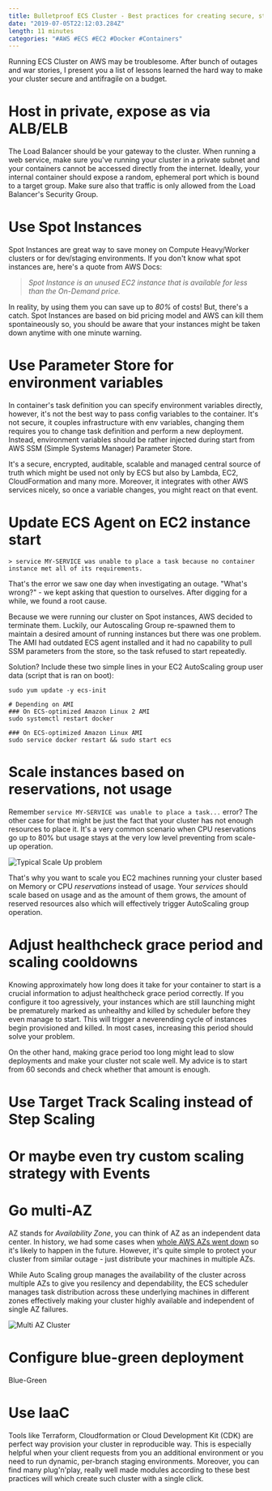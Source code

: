 ```yaml
---
title: Bulletproof ECS Cluster - Best practices for creating secure, stable and cost-effective clusters on AWS
date: "2019-07-05T22:12:03.284Z"
length: 11 minutes
categories: "#AWS #ECS #EC2 #Docker #Containers"
---
```


Running ECS Cluster on AWS may be troublesome. After bunch of outages and war stories, I present you a list of lessons learned the hard way to make your cluster secure and antifragile on a budget.

# Host in private, expose as via ALB/ELB

The Load Balancer should be your gateway to the cluster. When running a web service, make sure you've running your cluster in a private subnet and your containers cannot be accessed directly from the internet. Ideally, your internal container should expose a random, ephemeral port which is bound to a target group. Make sure also that traffic is only allowed from the Load Balancer's Security Group.

# Use Spot Instances

Spot Instances are great way to save money on Compute Heavy/Worker clusters or for dev/staging environments. If you don't know what spot instances are, here's a quote from AWS Docs:

> _Spot Instance is an unused EC2 instance that is available for less than the On-Demand price._

In reality, by using them you can save up to *80%* of costs! But, there's a catch. Spot Instances are based on bid pricing model and AWS can kill them spontaineously so, you should be aware that your instances might be taken down anytime with one minute warning.

# Use Parameter Store for environment variables

In container's task definition you can specify environment variables directly, however, it's not the best way to pass config variables to the container. It's not secure, it couples infrastructure with env variables, changing them requires you to change task definition and perform a new deployment. Instead, environment variables should be rather injected during start from AWS SSM (Simple Systems Manager) Parameter Store. 

It's a secure, encrypted, auditable, scalable and managed central source of truth which might be used not only by ECS but also by Lambda, EC2, CloudFormation and many more. Moreover, it integrates with other AWS services nicely, so once a variable changes, you might react on that event. 

# Update ECS Agent on EC2 instance start

```
> service MY-SERVICE was unable to place a task because no container instance met all of its requirements.
```

That's the error we saw one day when investigating an outage. "What's wrong?" - we kept asking that question to ourselves. After digging for a while, we found a root cause.

Because we were running our cluster on Spot instances, AWS decided to terminate them. Luckily, our Autoscaling Group re-spawned them to maintain a desired amount of running instances but there was one problem. The AMI had outdated ECS agent installed and it had no capability to pull SSM parameters from the store, so the task refused to start repeatedly.

Solution? Include these two simple lines in your EC2 AutoScaling group user data (script that is ran on boot):

```
sudo yum update -y ecs-init

# Depending on AMI
### On ECS-optimized Amazon Linux 2 AMI
sudo systemctl restart docker

### On ECS-optimized Amazon Linux AMI
sudo service docker restart && sudo start ecs
```

# Scale instances based on reservations, not usage

Remember `service MY-SERVICE was unable to place a task...` error? The other case for that might be just the fact that your cluster has not enough resources to place it. It's a very common scenario when CPU reservations go up to 80% but usage stays at the very low level preventing from scale-up operation.

![Typical Scale Up problem](./scale-problem.png "Typical Scale Up problem")

That's why you want to scale you EC2 machines running your cluster based on Memory or CPU *reservations* instead of usage. Your *services* should scale based on usage and as the amount of them grows, the amount of reserved resources also which will effectively trigger AutoScaling group operation.

# Adjust healthcheck grace period and scaling cooldowns

Knowing approximately how long does it take for your container to start is a crucial information to adjust healthcheck grace period correctly. If you configure it too agressively, your instances which are still launching might be prematurely marked as unhealthy and killed by scheduler before they even manage to start. This will trigger a neverending cycle of instances begin provisioned and killed. In most cases, increasing this period should solve your problem. 

On the other hand, making grace period too long might lead to slow deployments and make your cluster not scale well. My advice is to start from 60 seconds and check whether that amount is enough.

# Use Target Track Scaling instead of Step Scaling

# Or maybe even try custom scaling strategy with Events

# Go multi-AZ

AZ stands for _Availability Zone_, you can think of AZ as an independent data center. In history, we had some cases when [whole AWS AZs went down](https://www.vox.com/2017/3/2/14792636/amazon-aws-internet-outage-cause-human-error-incorrect-command) so it's likely to happen in the future. However, it's quite simple to protect your cluster from similar outage - just distribute your machines in multiple AZs. 

While Auto Scaling group manages the availability of the cluster across multiple AZs to give you resilency and dependability, the ECS scheduler manages task distribution across these underlying machines in different zones effectively making your cluster highly available and independent of single AZ failures. 

![Multi AZ Cluster](./multi-az-cluster.png "Multi AZ Cluster")

# Configure blue-green deployment

Blue-Green 

# Use IaaC

Tools like Terraform, Cloudformation or Cloud Development Kit (CDK) are perfect way provision your cluster in reproducible way. This is especially helpful when your client requests from you an additional environment or you need to run dynamic, per-branch staging environments. Moreover, you can find many plug'n'play, really well made modules according to these best practices will which create such cluster with a single click.




